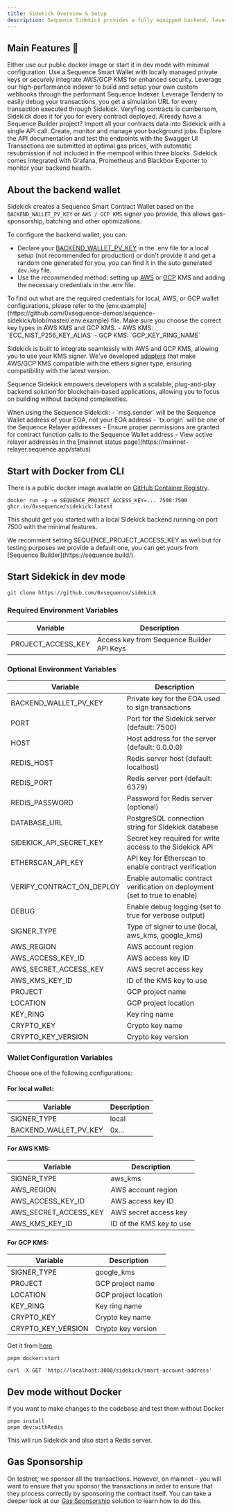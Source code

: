 ---
title: Sidekick Overview & Setup
description: Sequence Sidekick provides a fully equipped backend, leveraging Sequence's infrastructure to read and write to the blockchain through a simple API.
---

## Main Features 🚀

<CardGroup>
    <Card horizontal title="Effortless setup" icon="rocket">
        Either use our public docker image or start it in dev mode with minimal configuration.
    </Card>
    <Card horizontal title="Flexible wallet options" icon="wallet">
        Use a Sequence Smart Wallet with locally managed private keys or securely integrate AWS/GCP KMS for enhanced security.
    </Card>
    <Card horizontal title="Webhook management" icon="wallet">
        Leverage our high-performance indexer to build and setup your own custom webhooks through the performant Sequence Indexer.
    </Card>
    <Card horizontal title="Tenderly integration" icon="bug">
        Leverage Tenderly to easily debug your transactions, you get a simulation URL for every transaction executed through Sidekick.
    </Card>
    <Card horizontal title="Automatic contract verification" icon="circle-check">
        Veryfing contracts is cumbersom, Sidekick does it for you for every contract deployed.
    </Card>
    <Card horizontal title="Integrated with Sequence Builder" icon="link">
        Already have a Sequence Builder project? Import all your contracts data into Sidekick with a single API call.
    </Card>
    <Card horizontal title="Built-in Bull MQ Dashboard" icon="gauge">
        Create, monitor and manage your background jobs.
    </Card>
    <Card horizontal title="Swagger UI" icon="book">
        Explore the API documentation and test the endpoints with the Swagger UI
    </Card>
    <Card horizontal title="Optimized transaction execution" icon="bolt">
        Transactions are submitted at optimal gas prices, with automatic resubmission if not included in the mempool within three blocks.
    </Card>
    <Card horizontal title="Analytics and monitoring" icon="heart">
        Sidekick comes integrated with Grafana, Prometheus and Blackbox Exporter to monitor your backend health.
    </Card>
</CardGroup>

## About the backend wallet
Sidekick creates a Sequence Smart Contract Wallet based on the `BACKEND_WALLET_PV_KEY` or `AWS / GCP KMS` signer you provide, this allows gas-sponsorship, batching and other optimizations.

To configure the backend wallet, you can:
- Declare your [BACKEND_WALLET_PV_KEY](https://github.com/0xsequence-demos/sequence-sidekick/blob/e76a47d0b9ef19f23736c1e8f863ed4795b855a8/.env.example#L16) in the .env file for a local setup (not recommended for production) or don't provide it and get a random one generated for you, you can find it in the auto generated `dev.key` file.
- Use the recommended method: setting up [AWS](https://aws.amazon.com/kms/) or [GCP](https://cloud.google.com/kms) KMS and adding the necessary credentials in the .env file. 

<Note>
To find out what are the required credentials for local, AWS, or GCP wallet configurations, please refer to the [env.example](https://github.com/0xsequence-demos/sequence-sidekick/blob/master/.env.example) file.
</Note>

<Note>
Make sure you choose the correct key types in AWS KMS and GCP KMS.
- AWS KMS: `ECC_NIST_P256_KEY_ALIAS`
- GCP KMS: `GCP_KEY_RING_NAME`
</Note>

Sidekick is built to integrate seamlessly with AWS and GCP KMS, allowing you to use your KMS signer. We've developed [adapters](https://github.com/orgs/0xsequence/repositories?q=kms) that make AWS/GCP KMS compatible with the ethers signer type, ensuring compatibility with the latest version.

Sequence Sidekick empowers developers with a scalable, plug-and-play backend solution for blockchain-based applications, allowing you to focus on building without backend complexities.

<Callout type="warning">
When using the Sequence Sidekick:
- `msg.sender` will be the Sequence Wallet address of your EOA, not your EOA address
- `tx.origin` will be one of the Sequence Relayer addresses
- Ensure proper permissions are granted for contract function calls to the Sequence Wallet address
- View active relayer addresses in the [mainnet status page](https://mainnet-relayer.sequence.app/status)
</Callout>

## Start with Docker from CLI

There is a public docker image available on [GitHub Container Registry](https://github.com/0xsequence/sidekick/pkgs/container/sidekick).
```shell
docker run -p -e SEQUENCE_PROJECT_ACCESS_KEY=... 7500:7500 ghcr.io/0xsequence/sidekick:latest
```
This should get you started with a local Sidekick backend running on port 7500 with the minimal features.

<Note>
We recomment setting SEQUENCE_PROJECT_ACCESS_KEY as well but for testing purposes we provide a default one, you can get yours from [Sequence Builder](https://sequence.build/).
</Note>

## Start Sidekick in dev mode

<Steps>
<Step title="Clone the Sidekick repository">

```shell
git clone https://github.com/0xsequence/sidekick
```
</Step>

<Step title="Setup the required environment variables">

### Required Environment Variables

| Variable | Description 
|----------|-------------
| PROJECT_ACCESS_KEY | Access key from Sequence Builder API Keys 

### Optional Environment Variables

| Variable                 | Description                                                                                  |
|--------------------------|-----------------------------------------------------------------------------------------------|
| BACKEND_WALLET_PV_KEY    | Private key for the EOA used to sign transactions                                             |
| PORT                     | Port for the Sidekick server (default: 7500)                                                  |
| HOST                     | Host address for the server (default: 0.0.0.0)                                                |
| REDIS_HOST               | Redis server host (default: localhost)                                                        |
| REDIS_PORT               | Redis server port (default: 6379)                                                             |
| REDIS_PASSWORD           | Password for Redis server (optional)                                                          |
| DATABASE_URL             | PostgreSQL connection string for Sidekick database                                            |
| SIDEKICK_API_SECRET_KEY  | Secret key required for write access to the Sidekick API                                      |
| ETHERSCAN_API_KEY        | API key for Etherscan to enable contract verification                                         |
| VERIFY_CONTRACT_ON_DEPLOY| Enable automatic contract verification on deployment (set to true to enable)                  |
| DEBUG                    | Enable debug logging (set to true for verbose output)                                         |
| SIGNER_TYPE              | Type of signer to use (local, aws_kms, google_kms)                                            |
| AWS_REGION | AWS account region |
| AWS_ACCESS_KEY_ID | AWS access key ID |
| AWS_SECRET_ACCESS_KEY | AWS secret access key |
| AWS_KMS_KEY_ID | ID of the KMS key to use |
| PROJECT | GCP project name |
| LOCATION | GCP project location |
| KEY_RING | Key ring name |
| CRYPTO_KEY | Crypto key name |
| CRYPTO_KEY_VERSION | Crypto key version |

### Wallet Configuration Variables

Choose one of the following configurations:

#### For local wallet:
| Variable | Description |
|----------|-------------|
| SIGNER_TYPE | local |
| BACKEND_WALLET_PV_KEY | 0x... | (optional) |

#### For AWS KMS:
| Variable | Description |
|----------|-------------|
| SIGNER_TYPE | aws_kms |
| AWS_REGION | AWS account region |
| AWS_ACCESS_KEY_ID | AWS access key ID |
| AWS_SECRET_ACCESS_KEY | AWS secret access key |
| AWS_KMS_KEY_ID | ID of the KMS key to use |

#### For GCP KMS:
| Variable | Description |
|----------|-------------|
| SIGNER_TYPE | google_kms |
| PROJECT | GCP project name |
| LOCATION | GCP project location |
| KEY_RING | Key ring name |
| CRYPTO_KEY | Crypto key name |
| CRYPTO_KEY_VERSION | Crypto key version |
</Step>

<Step title="Make sure you have Docker installed">

Get it from [here](https://www.docker.com/get-started/)

</Step>

<Step title="Start Sidekick in a Docker container">

```shell
pnpm docker:start
```
</Step>

<Step title="Check your backend wallet address">

```shell
curl -X GET 'http://localhost:3000/sidekick/smart-account-address'
```
</Step>
</Steps>

## Dev mode without Docker
If you want to make changes to the codebase and test them without Docker
```shell
pnpm install
pnpm dev:withRedis
```
This will run Sidekick and also start a Redis server.

## Gas Sponsorship
On testnet, we sponsor all the transactions. However, on mainnet - you will want to ensure that you sponsor the transactions in order to ensure that they process correctly by sponsoring the contract itself. You can take a deeper look at our [Gas Sponsorship](/solutions/builder/gas-tank) solution to learn how to do this.